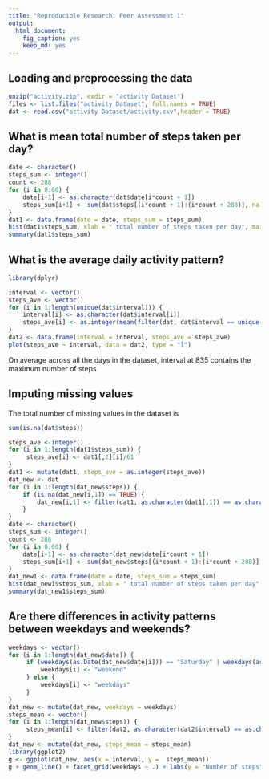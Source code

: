 ---
title: "Reproducible Research: Peer Assessment 1"
output: 
  html_document: 
    fig_caption: yes
    keep_md: yes
---


## Loading and preprocessing the data
```{r loaddataset}
unzip("activity.zip", exdir = "activity Dataset")
files <- list.files("activity Dataset", full.names = TRUE)
dat <- read.csv("activity Dataset/activity.csv",header = TRUE)
```

## What is mean total number of steps taken per day?
```{r Q1,echo=TRUE}
date <- character()
steps_sum <- integer()
count <- 288
for (i in 0:60) {
    date[i+1] <- as.character(dat$date[i*count + 1])
    steps_sum[i+1] <- sum(dat$steps[(i*count + 1):(i*count + 288)], na.rm = TRUE)
}
dat1 <- data.frame(date = date, steps_sum = steps_sum)
hist(dat1$steps_sum, xlab = " total number of steps taken per day", main = NA)
summary(dat1$steps_sum)
```

## What is the average daily activity pattern?
```{r loadrequiredlibrary, results='hide'}
library(dplyr)
```
```{r Q2}
interval <- vector()
steps_ave <- vector()
for (i in 1:length(unique(dat$interval))) {
    interval[i] <- as.character(dat$interval[i])
    steps_ave[i] <- as.integer(mean(filter(dat, dat$interval == unique(dat$interval)[i])[,1], na.rm = TRUE))
}
dat2 <- data.frame(interval = interval, steps_ave = steps_ave)
plot(steps_ave ~ interval, data = dat2, type = "l")
```

On average across all the days in the dataset, interval at 835 contains the maximum number of steps

## Imputing missing values
The total number of missing values in the dataset is
```{r totalNAindataset}
sum(is.na(dat$steps))
```
```{r buildnewdataset}
steps_ave <-integer()
for (i in 1:length(dat1$steps_sum)) {
     steps_ave[i] <- dat1[,2][i]/61
}
dat1 <- mutate(dat1, steps_ave = as.integer(steps_ave))
dat_new <- dat
for (i in 1:length(dat_new$steps)) {
    if (is.na(dat_new[i,1]) == TRUE) {
        dat_new[i,1] <- filter(dat1, as.character(dat1[,1]) == as.character(dat_new[i,2]))[,3]
    } 
}
date <- character()
steps_sum <- integer()
count <- 288
for (i in 0:60) {
    date[i+1] <- as.character(dat_new$date[i*count + 1])
    steps_sum[i+1] <- sum(dat_new$steps[(i*count + 1):(i*count + 288)], na.rm = TRUE)
}
dat_new1 <- data.frame(date = date, steps_sum = steps_sum)
hist(dat_new1$steps_sum, xlab = " total number of steps taken per day", main = NA)
summary(dat_new1$steps_sum)
```
## Are there differences in activity patterns between weekdays and weekends?
```{r Q4answer}
weekdays <- vector()
for (i in 1:length(dat_new$date)) {
     if (weekdays(as.Date(dat_new$date[i])) == "Saturday" | weekdays(as.Date(dat_new$date[i])) == "Sunday") {
         weekdays[i] <- "weekend"
     } else {
         weekdays[i] <- "weekdays"
     }
}
dat_new <- mutate(dat_new, weekdays = weekdays)
steps_mean <- vector()
for (i in 1:length(dat_new$steps)) {
     steps_mean[i] <- filter(dat2, as.character(dat2$interval) == as.character(dat_new[i,3]))[,2]
}
dat_new <- mutate(dat_new, steps_mean = steps_mean)
library(ggplot2)
g <- ggplot(dat_new, aes(x = interval, y =  steps_mean))
g + geom_line() + facet_grid(weekdays ~ .) + labs(y = "Number of steps")
```
